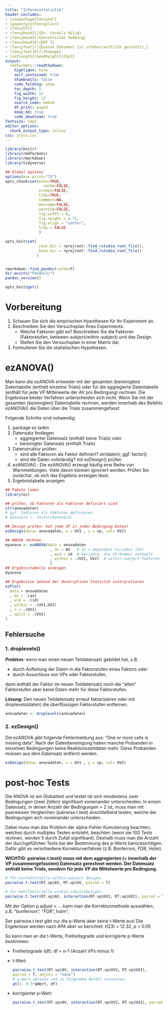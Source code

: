 ```yaml
---
title: "Inferenzstatistik"
header-includes: 
- \usepackage{fancyhdr} 
- \pagestyle{fancyplain} 
- \fancyhf{}
- \fancyhead[L]{Dr. Cordula Hölig}
- \fancyhead[C]{Universität Hamburg}
- \fancyhead[R]{EEP I}
- \fancyfoot[C]{Dieses Dokument ist urheberrechtlich geschützt.} 
- \fancyfoot[R]{\thepage} 
- \setlength{\headheight}{15pt} 
output:
  rmdformats::readthedown:
    highlight: kate
    self_contained: true
    thumbnails: false
    code_folding: show
    toc_depth: 5
    fig_width: 12 
    fig_height: 12
    source_code: embed
    df_print: paged
    keep_md: true
    code_download: true
fontsize: 14pt
editor_options: 
  chunk_output_type: inline
css: style.css
---
```



```r
library(knitr)
library(rmdformats)
library(rmarkdown)
library(tidyverse)

## Global options
options(max.print="75")
opts_chunk$set(echo=TRUE,
	             cache=FALSE,
               prompt=FALSE,
               tidy=TRUE,
               comment=NA,
               message=FALSE,
               warning=FALSE, 
               fig.width = 6, 
               fig.height = 4.75, 
               fig.align = "center",
               tidy = FALSE
               )

opts_knit$set(
               root.dir = rprojroot::find_rstudio_root_file(),
               base.dir = rprojroot::find_rstudio_root_file()
              )


rmarkdown::find_pandoc(cache=F)
dir.exists("Pandoc2/")
pandoc_version()

opts_knit$get()
```
# Vorbereitung

1. Schauen Sie sich die empirischen Hypothesen für Ihr Experiment an. 
2. Beschreiben Sie den Versuchsplan Ihres Experiments: 
    *    Welche Faktoren gibt es? Beschreiben Sie die Faktoren (Faktorstufen, between-subject/within-subject) und das Design.
    *    Stellen Sie den Versuchsplan in einer Matrix dar.

3. Formulieren Sie die statistischen Hypothesen.


# ezANOVA()

Man kann die ezANOVA entweder mit der gesamten (bereinigten) Datentabelle (enthält einzelne Trials)
oder für die aggregierte Datentabelle (enthält für jede VP Mittelwerte der AV pro Bedingung) rechnen. Die Ergebnisse beider Verfahren unterscheiden sich nicht. Wenn Sie mit der gesamten (bereinigten) Datentabelle rechnen, werden innerhalb des Befehls ezANOVA() die Daten über die Trials zusammengefasst.

Folgende Schritte sind notwendig:

1. package ez laden
2. Datensatz festlegen
    + aggregierter Datensatz (enthält keine Trials) oder
    + bereinigter Datensatz (enthält Trials)
3. Datenstruktur prüfen: 
    + sind alle Faktoren als Faktor definiert? str(daten); ggf. factor() 
    + sind die Daten vollständig? mit ezDesign() prüfen
4. ezANOVA() : Die ezANOVA() erzeugt häufig eine Reihe von Warnmeldungen. Viele davon können ignoriert werden. Prüfen Sie zunächst, ob sich das Ergebnis anzeigen lässt.
5. Ergebnistabelle anzeigen
    

```r
## Pakete laden
library(ez)

## prüfen, ob Faktoren als Faktoren definiert sind
str(anovadaten)
# ggf. Faktoren als Faktoren definieren
# daten$id <- factor(daten$id)

## Design prüfen: hat jede VP in jeder Bedingung Daten?
ezDesign(data= anovadaten, x = UV1 , y = vp, col= UV2)

## ANOVA rechnen
myanova <- ezANOVA(data = anovadaten  
                    , dv = AV   # dv = dependent Variabel (AV)
                    , wid = id  # Variable, die VP-Nummer enthaelt
                    , within = .(UV1, UV2)  # within-subject Faktoren
                    )
## Ergebnistabelle anzeigen
myanova

## Ergebnisse anhand der deskriptiven Statistik interpretieren
ezPlot(
  data = anovadaten
  , dv = .(av)
  , wid = .(id)
  , within = .(UV1,UV2)
  , x = .(UV1)
  , split = .(UV2)
)
```

## Fehlersuche

### 1. droplevels()
***Problem:*** wenn man einen neuen Teildatensatz gebildet hat, z.B. 

*   durch Aufteilung der Daten in die Faktorstufen eines Faktors oder 
*   durch Ausschluss von VPs oder Faktorstufen, 

dann enthält der Faktor im neuen Teildatensatz noch die "alten" Faktorstufen aber keine Daten mehr für diese Faktorstufen.  

\newpage
***Lösung:*** Den neuen Teildatensatz erneut faktorisieren oder mit droplevels(daten) die überflüssigen Faktorstufen entfernen.

```r
anovadaten <- droplevels(anovadaten)
```
### 2. ezDesign()
Die ezANOVA gibt folgende Fehlermeldung aus: "One or more cells is missing data". 
Nach der Datenbereinigung haben manche Probanden in einzelnen Bedingungen keine Reaktionszeitdaten mehr. Diese Probanden müssen aus dem Datensatz entfernt werden.

```r
ezDesign(data= anovadaten, x = UV1 , y = vp, col= UV2)
```

# post-hoc Tests
Die ANOVA ist ein Globaltest und testet ob sich mindestens zwei Bedingungen (zwei Zellen)
signifikant voneinander unterscheiden. In einem Datensatz, in denen Anzahl der Bedingungen > 2 ist,
muss man mit paarweisen Vergleichen (pairwise.t.test) anschließend testen, welche der Bedingungen 
sich voneinander unterscheiden. 

Dabei muss man das Problem der alpha-Fehler Kumulierung beachten, welches 
durch multiples Testen entsteht, beachten (wenn sie 100 Tests rechnen, werden 5 durch Zufall 
signifikant). Deshalb muss man die Anzahl der durchgeführten Tests bei der Bestimmung des p-Werts 
berücksichtigen. Dafür gibt es verschiedene Korrekturverfahren (z.B. Bonferroni, FDR, Holm).


**WICHTIG: pairwise.t.test() muss mit dem aggregierten (= innerhalb der VP zusammengefassten) Datensatz gerechnet werden. Der Datensatz enthält keine Trials, sondern für jede VP die Mittelwerte pro Bedingung.** 

```r
# für einfaktorielle within-subject designs
pairwise.t.test(RT.vp$AV, RT.vp$UV, paired = T)

# für mehrfaktorielle within-subjectDesigns
pairwise.t.test(RT.vp$AV, interaction(RT.vp$UV1, RT.vp$UV2), paired = T)
```

Mit der Option p.adjust = ... kann man die Korrekturmethode auswählen, z.B. "bonferroni", "FDR", holm", 

Der pairwise.t.test gibt nur die p-Werte aber keine t-Werte aus! Die Ergebnisse werden nach APA aber so berichtet: *t*(23) = 12.32, *p* < 0.05

\newpage
So kann man an die t-Werte,  Freiheitsgrade und korrigierte p-Werte bestimmen:

* Freiheitsgrade (df): df = n-1 (Anzahl VPs minus 1)
* t-Wert: 
  ```r
  pairwise.t.test(RT.vp$AV, interaction(RT.vp$UV1, RT.vp$UV2),
  paired = T, adjust = "none")
  # p-Wert ablesen und in folgendem Befehl einsetzen:
  qt(1- 0.5*pWert, df)
  ```
* korrigierter p-Wert: 
  ```r
  pairwise.t.test(RT.vp$AV, interaction(RT.vp$UV1, RT.vp$UV2), paired = T)
  ```